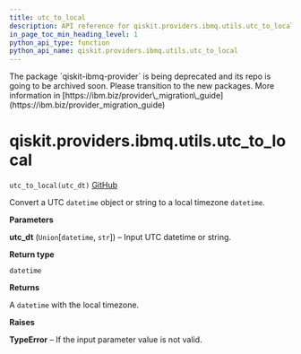 ```yaml
---
title: utc_to_local
description: API reference for qiskit.providers.ibmq.utils.utc_to_local
in_page_toc_min_heading_level: 1
python_api_type: function
python_api_name: qiskit.providers.ibmq.utils.utc_to_local
---
```


<Admonition title="Warning" type="caution">
  The package `qiskit-ibmq-provider` is being deprecated and its repo is going to be archived soon. Please transition to the new packages. More information in [https://ibm.biz/provider\_migration\_guide](https://ibm.biz/provider_migration_guide)
</Admonition>

# qiskit.providers.ibmq.utils.utc\_to\_local

<span id="qiskit.providers.ibmq.utils.utc_to_local" />

`utc_to_local(utc_dt)` [GitHub](https://github.com/qiskit/qiskit-ibmq-provider/tree/stable/0.20/qiskit/providers/ibmq/utils/converters.py "view source code")

Convert a UTC `datetime` object or string to a local timezone `datetime`.

**Parameters**

**utc\_dt** (`Union`\[`datetime`, `str`]) – Input UTC datetime or string.

**Return type**

`datetime`

**Returns**

A `datetime` with the local timezone.

**Raises**

**TypeError** – If the input parameter value is not valid.

